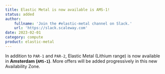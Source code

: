 ```yaml
---
title: Elastic Metal is now available is AMS-1!
status: added
author:
    fullname: 'Join the #elastic-metal channel on Slack.'
    url: 'https://slack.scaleway.com'
date: 2023-02-01
category: compute
product: elastic-metal
---
```


In addition to `PAR-1` and `PAR-2`, Elastic Metal (Lithium range) is now available in **Amsterdam (`AMS-1`)**. More offers will be added progressively in this new Availability Zone.

